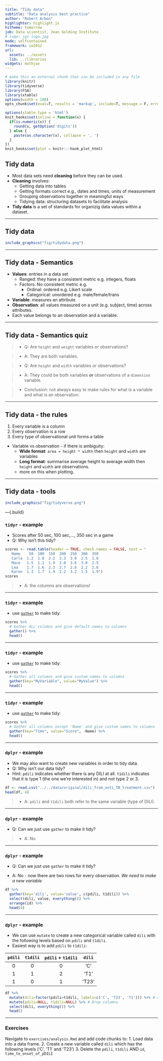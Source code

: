 ```yaml
---
title: "Tidy data"
subtitle: "Data analysis best practice"
author: "Robert Arbon"
highlighter: highlight.js
hitheme: tomorrow
job: Data scientist, Jean Golding Institute
# logo: jgi-logo.jpg
mode: selfcontained
framework: io2012
url:
  assets: ../assets
  lib: ../libraries
widgets: mathjax
---
```


```r
# make this an external chunk that can be included in any file
library(knitr)
library(tidyverse)
library(FSA)
library(xtable)
options(width = 100)
opts_chunk$set(eval=T, results = 'markup', include=T, message = F, error = F, warning = F, comment = NA, fig.align = 'center', dpi = 100, tidy = F, cache.path = '.cache/', fig.path = 'fig/')

options(xtable.type = 'html')
knit_hooks$set(inline = function(x) {
  if(is.numeric(x)) {
    round(x, getOption('digits'))
  } else {
    paste(as.character(x), collapse = ', ')
  }
})
knit_hooks$set(plot = knitr:::hook_plot_html)
```


## Tidy data

* Most data sets need **cleaning** before they can be used. 
* **Cleaning** involves:
  * Getting data into tables
  * Getting formats correct e.g., dates and times, units of measurement
  * Grouping observations together in meaningful ways
  * Tidying data: structuring datasets to facilitate analysis
* **Tidy data** is a set of standards for organizig data values within a dataset.

---

## Tidy data
```r
include_graphics("fig/tidydata.png")
```


---

## Tidy data  - Semantics

* **Values**: entries in a data set
  * Ranged: they have a consistent metric e.g. integers, floats
  * Factors: No consistent metric e.g.
    * Ordinal: ordered e.g. Likert scale
    * Categorical: unordered e.g. male/female/trans
* **Variable**: measures an attribute
* **Observation**: all values measured on a unit (e.g. subject, time) across attributes. 
* Each value belongs to an observation and a variable. 


---

## Tidy data - Semantics quiz

> - Q: Are `height` and `weight` variables or observations?

> - A: They are both variables. 

> - Q: Are `height` and `width` variables or observations?

> - A: They could be both variables **or** observations of a `dimension` variable. 

> - Conclusion: not always easy to make rules for what is a variable and what is an observation. 

---

## Tidy data - the rules

1. Every variable is a column
2. Every observation is a row
3. Every type of observational unit forms a table

* Variable vs observation - if there is ambiguity: 
  * **Wide format**: `area = height * width` then `height` and `width` are variables
  * **Long format**: summarise average height to average width then `height` and `width` are observations. 
  * more on this when plotting. 

--- 

## Tidy data - tools

```r
include_graphics("fig/tidyverse.png")
```

---{.build}

### `tidyr` - example

* Scores after 50 sec, 100 sec,..., 350 sec in a game
* Q: Why isn't this tidy?

```r
scores <- read.table(header = TRUE, check.names = FALSE, text = "
   Name    50  100  150  200  250  300  350
   Carla  1.2  1.8  2.2  2.3  3.0  2.5  1.8
   Mace   1.5  1.1  1.9  2.0  3.6  3.0  2.5
   Lea    1.7  1.6  2.3  2.7  2.6  2.2  2.6
   Karen  1.3  1.7  1.9  2.2  3.2  1.5  1.9")
scores
```


> - A: the columns are observations!

---

### `tidyr` - example

* use [`gather`](https://tidyr.tidyverse.org/reference/gather.html) to make tidy:

```r
scores %>%
  # Gather ALL columns and give default names to columns
  gather() %>%
  head()
```

---

### `tidyr` - example

* use [`gather`](https://tidyr.tidyverse.org/reference/gather.html) to make tidy:

```r
scores %>%
  # Gather all columns and give custom names to columns
  gather(key="MyVariable", value="MyValue") %>%
  head()
```

---

### `tidyr` - example

* use [`gather`](https://tidyr.tidyverse.org/reference/gather.html) to make tidy:

```r
scores %>%
  # Gather all columns except 'Name' and give custom names to columns
  gather(key="Time", value="Score", -Name) %>%
  head()
```

--- 

### `dplyr` - example

* We may also want to create new variables in order to tidy data. 
* Q: Why isn't our data tidy? 
* Hint: `pdili` indicates whether there is any DILI at all. `t1dili` indicates that it is type 1 (the one we're interested in) and not type 2 or 3. 

```r
df <- read.csv("../../data/original/dili_from_anti_TB_treatment.csv")
head(df, 4)
```

> - A: `pdili` and `t1dili` both refer to the same variable (type of DILI). 

---

### `dplyr` - example

* Q: Can we just use `gather` to make it tidy?

> - A: No

---

### `dplyr` - example

* Q: Can we just use `gather` to make it tidy?

* A: No - now there are two rows for every observation. *We need to make a new variable*

```r
df %>% 
  gather(key='dili', value='value', c(pdili, t1dili)) %>%
  select(dili, value, everything()) %>%
  arrange(id) %>%
  head(4)
```

---

### `dplyr` - example

* We can use `mutate` to create a new categorical variable called `dili` with the following levels based on `pdili` and `t1dili`. 
* Easiest way is to add `pdili` to `t1dili`: 
  
| `pdili`  | `t1dili` | `pdili` + `t1dili`  |`dili`  |
|:-:|:-:|:-:|:-:|
| 0  |  0  |  0 |'C' |
| 1  |  1 | 2   |'T1' |
| 1  |  0 | 1   |'T23'|

```r
df %>%
  mutate(dili=factor(pdili+t1dili, labels=c('C', 'T23', 'T1'))) %>% # create new variable base on sum of two other variables
  mutate(pdili=NULL, t1dili=NULL) %>% # Drop columns
  select(dili, everything()) %>%
  head()

```

---

### Exercises

Navigate to `exercises/analysis.Rmd` and add code chunks to:
1. Load data into a data frame. 
2. Create a new variable called `dili` which has the following levels ('C', 'T1' and 'T23')
3. Delete the `pdili`, `t1dili` AND `id`, `time_to_onset_of_pDILI`


